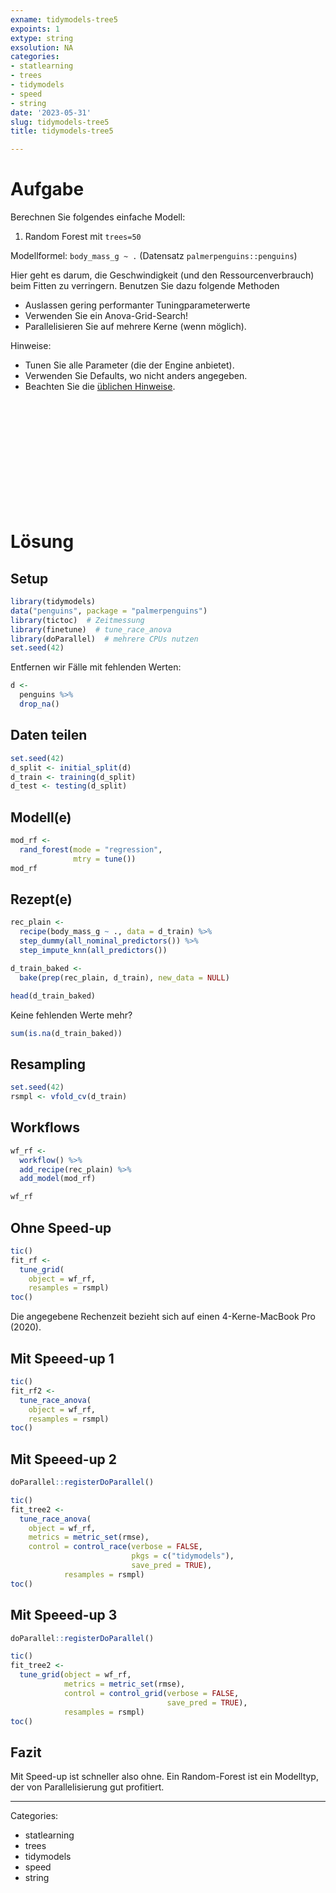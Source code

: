 ```yaml
---
exname: tidymodels-tree5
expoints: 1
extype: string
exsolution: NA
categories:
- statlearning
- trees
- tidymodels
- speed
- string
date: '2023-05-31'
slug: tidymodels-tree5
title: tidymodels-tree5

---
```








# Aufgabe


Berechnen Sie folgendes einfache Modell:

1. Random Forest mit `trees=50`


Modellformel: `body_mass_g ~ .` (Datensatz `palmerpenguins::penguins`)

Hier geht es darum, die Geschwindigkeit (und den Ressourcenverbrauch) beim Fitten zu verringern.
Benutzen Sie dazu folgende Methoden

- Auslassen gering performanter Tuningparameterwerte
- Verwenden Sie ein Anova-Grid-Search!
- Parallelisieren Sie auf mehrere Kerne (wenn möglich).


Hinweise:

- Tunen Sie alle Parameter (die der Engine anbietet). 
- Verwenden Sie Defaults, wo nicht anders angegeben.
- Beachten Sie die [üblichen Hinweise](https://datenwerk.netlify.app/hinweise).





</br>
</br>
</br>
</br>
</br>
</br>
</br>
</br>
</br>
</br>

# Lösung

## Setup

```r
library(tidymodels)
data("penguins", package = "palmerpenguins")
library(tictoc)  # Zeitmessung
library(finetune)  # tune_race_anova
library(doParallel)  # mehrere CPUs nutzen 
set.seed(42)
```



Entfernen wir Fälle mit fehlenden Werten:

```r
d <-
  penguins %>% 
  drop_na()
```



## Daten teilen

```r
set.seed(42)
d_split <- initial_split(d)
d_train <- training(d_split)
d_test <- testing(d_split)
```


## Modell(e)


```r
mod_rf <-
  rand_forest(mode = "regression",
              mtry = tune())
mod_rf
```




## Rezept(e)

```r
rec_plain <- 
  recipe(body_mass_g ~ ., data = d_train) %>% 
  step_dummy(all_nominal_predictors()) %>% 
  step_impute_knn(all_predictors())
```


```r
d_train_baked <-
  bake(prep(rec_plain, d_train), new_data = NULL)

head(d_train_baked)
```

Keine fehlenden Werte mehr?

```r
sum(is.na(d_train_baked))
```


## Resampling

```r
set.seed(42)
rsmpl <- vfold_cv(d_train)
```


## Workflows

```r
wf_rf <-
  workflow() %>%  
  add_recipe(rec_plain) %>% 
  add_model(mod_rf)

wf_rf
```





## Ohne Speed-up

```r
tic()
fit_rf <-
  tune_grid(
    object = wf_rf,
    resamples = rsmpl)
toc()
```

Die angegebene Rechenzeit bezieht sich auf einen 4-Kerne-MacBook Pro (2020).


## Mit Speeed-up 1




```r
tic()
fit_rf2 <-
  tune_race_anova(
    object = wf_rf,
    resamples = rsmpl)
toc()
```


## Mit Speeed-up 2




```r
doParallel::registerDoParallel()

tic()
fit_tree2 <-
  tune_race_anova(
    object = wf_rf,
    metrics = metric_set(rmse),
    control = control_race(verbose = FALSE,
                           pkgs = c("tidymodels"),
                           save_pred = TRUE),
            resamples = rsmpl)
toc()
```




## Mit Speeed-up 3




```r
doParallel::registerDoParallel()

tic()
fit_tree2 <-
  tune_grid(object = wf_rf,
            metrics = metric_set(rmse),
            control = control_grid(verbose = FALSE,
                                   save_pred = TRUE),
            resamples = rsmpl)
toc()
```


## Fazit

Mit Speed-up ist schneller also ohne.
Ein Random-Forest ist ein Modelltyp, der von Parallelisierung gut profitiert.





---

Categories: 

- statlearning
- trees
- tidymodels
- speed
- string

